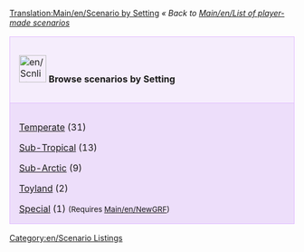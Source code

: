 {{fr/Traduction|Scenario by Setting|0}}
[[Translation:Main/en/Scenario by Setting]]
''« Back to [[Main/en/List of player-made scenarios]]''

{| cellspacing="3" class="mainpagetable" align="center" width="100%"
|- valign="top" 
|style="font-size: 100%; BACKGROUND-COLOR: #F5EDFC; border: 1px solid #E1BBFF; margin: 0; padding: 1em; text-align: left; width:14%"|[[File:en/Scnlist-setting.png|48px]] <font size="3">'''Browse scenarios by Setting'''</font>
|-
|style="font-size: 100%; BACKGROUND-COLOR: #EDDEFA; border: 1px solid #E1BBFF; margin: 0; padding: 1em 1em 0em 1em; text-align: left;"|

[[Main/en/Scenario by Setting - Temperate|Temperate]] (31)

[[Main/en/Scenario by Setting - Sub-Tropical|Sub-Tropical]] (13)

[[Main/en/Scenario by Setting - Sub-Arctic|Sub-Arctic]] (9)

[[Main/en/Scenario by Setting - Toyland|Toyland]] (2)

[[Main/en/Scenario by Setting - Special|Special]] (1) <span style="font-size:smaller">(Requires [[Main/en/NewGRF]])</span>

|}

[[Category:en/Scenario Listings]]
